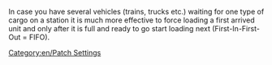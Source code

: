 [[Category:en/Patch Settings]]

In case you have several vehicles (trains, trucks etc.) waiting for one type of cargo on a station it is much more effective to force loading a first arrived unit and only after it is full and ready to go start loading next (First-In-First-Out = FIFO).